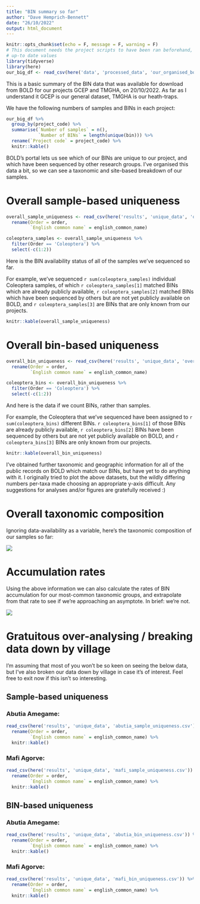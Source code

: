 ```yaml
---
title: "BIN summary so far"
author: "Dave Hemprich-Bennett"
date: "26/10/2022"
output: html_document
---
```


```r
knitr::opts_chunk$set(echo = F, message = F, warning = F)
# This document needs the project scripts to have been ran beforehand, to provide it with
# up-to date values
library(tidyverse)
library(here)
our_big_df <- read_csv(here('data', 'processed_data', 'our_organised_bold_data.csv'))
```

This is a basic summary of the BIN data that was available for download from BOLD for our projects GCEP and TMGHA, on 20/10/2022. As far as I understand it GCEP is our general dataset, TMGHA is our heath-traps.  
  
  
We have the following numbers of samples and BINs in each project:  
  
  

```r
our_big_df %>% 
  group_by(project_code) %>% 
  summarise(`Number of samples` = n(),
            `Number of BINs` = length(unique(bin))) %>%
  rename(`Project code` = project_code) %>%
  knitr::kable()
```
  
  
  
<!--*(A sidenote in case anyone compares these values to those on the BOLD portal: there is a tiny difference between the number of BINs reported above, and those on the summary data that you see in our console on BOLD. That's because on BOLD's summary data it counts, for example, 'BOLD:AEK3140' in project TMGHA as two distinct BINs because some of our samples matching that BIN have been visually classified as Coleoptera, and the rest of our samples matching that BIN have been visually classified as Staphylinidae. As Staphylinidae is a family within the Coleoptera, for our purposes I count that as a single BIN rather than being two discrete taxonomic units. BOLD's UI makes me sad.)*  -->
  
  
    
    
BOLD's portal lets us see which of our BINs are unique to our project, and which have been sequenced by other research groups. I've organised this data a bit, so we can see a taxonomic and site-based breakdown of our samples.  
  
  
<!--I also queried BOLD's public database for each of our BINs, to find the data availability of all the BINs we've sequenced so far. This lets us know the PUBLIC availability of the 'non-unique' BINs in our study so far: BINs which other researchers have also sequenced. By default BOLD gives us information on if our BINs are 'unique' to our project or not, but no information on the availability of our 'non-unique' BINs, which I think is also an interesting subject. While it's exciting that lots of the BINs which we're sequencing are new to science, it's also nice to know how many of our non-new BINs are currently hiding within private databases. When we make our dataset open, those will also be new to the wider scientific community.  -->
  
# Overall sample-based uniqueness
```r
overall_sample_uniqueness <- read_csv(here('results', 'unique_data', 'overall_sample_uniqueness.csv')) %>%
  rename(Order = order,
         `English common name` = english_common_name) 

coleoptera_samples <- overall_sample_uniqueness %>% 
  filter(Order == 'Coleoptera') %>% 
  select(-c(1:2))
```
  
Here is the BIN availability status of all of the samples we've sequenced so far.   
  
  
For example, we've sequenced `r sum(coleoptera_samples)` individual Coleoptera samples, of which `r coleoptera_samples[1]` matched BINs which are already publicly available, `r coleoptera_samples[2]` matched BINs which have been sequenced by others but are not yet publicly available on BOLD, and `r coleoptera_samples[3]` are BINs that are only known from our projects.  
  
  ```r
knitr::kable(overall_sample_uniqueness)
```
 
  
# Overall bin-based uniqueness
  
```r
overall_bin_uniqueness <- read_csv(here('results', 'unique_data', 'overall_bin_uniqueness.csv')) %>%
  rename(Order = order,
         `English common name` = english_common_name) 

coleoptera_bins <- overall_bin_uniqueness %>% 
  filter(Order == 'Coleoptera') %>% 
  select(-c(1:2))
```
  
And here is the data if we count BINs, rather than samples.  
  
For example, the Coleoptera that we've sequenced have been assigned to `r sum(coleoptera_bins)` different BINs. `r coleoptera_bins[1]` of those BINs are already publicly available, `r coleoptera_bins[2]` BINs have been sequenced by others but are not yet publicly available on BOLD, and `r coleoptera_bins[3]` BINs are only known from our projects.  
  
  
```r
knitr::kable(overall_bin_uniqueness)
```
 

I've obtained further taxonomic and geographic information for all of the public records on BOLD which match our BINs, but have yet to do anything with it. I originally tried to plot the above datasets, but the wildly differing numbers per-taxa made choosing an appropriate y-axis difficult. Any suggestions for analyses and/or figures are gratefully received :)  

# Overall taxonomic composition

Ignoring data-availability as a variable, here's the taxonomic composition of our samples so far:
  
  
![](../figures/sample_taxonomy.jpeg)
  
  
# Accumulation rates
  
  
Using the above information we can also calculate the rates of BIN accumulation for our most-common taxonomic groups, and extrapolate from that rate to see if we're approaching an asymptote. In brief: we're not.  
  
  
  
![](../figures/basic_gginext.jpeg)
  
  
  
  
  
  
  
  

# Gratuitous over-analysing / breaking data down by village
  
  
I'm assuming that most of you won't be so keen on seeing the below data, but I've also broken our data down by village in case it's of interest. Feel free to exit now if this isn't so interesting.  


## Sample-based uniqueness

### Abutia Amegame:
   
   
   
```r
read_csv(here('results', 'unique_data', 'abutia_sample_uniqueness.csv')) %>%
  rename(Order = order,
         `English common name` = english_common_name) %>%
  knitr::kable()
```

   
   
   
   
   
### Mafi Agorve:
   
   
   
```r
read_csv(here('results', 'unique_data', 'mafi_sample_uniqueness.csv')) %>%
  rename(Order = order,
         `English common name` = english_common_name) %>%
  knitr::kable()
```

   
   
   
   
   
## BIN-based uniqueness

### Abutia Amegame:
   
   
   
```r
read_csv(here('results', 'unique_data', 'abutia_bin_uniqueness.csv')) %>%
  rename(Order = order,
         `English common name` = english_common_name) %>%
  knitr::kable()
```

   
   
   
   
   
### Mafi Agorve:
   
   
   
```r
read_csv(here('results', 'unique_data', 'mafi_bin_uniqueness.csv')) %>%
  rename(Order = order,
         `English common name` = english_common_name) %>%
  knitr::kable()
```

   
   
   
   
   